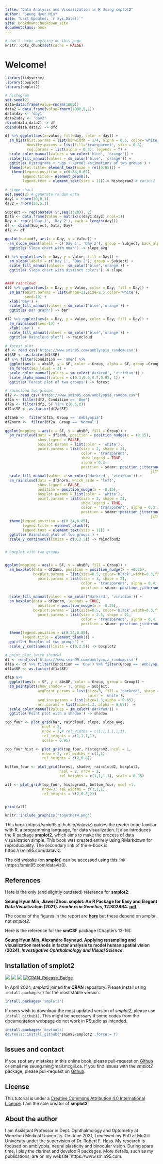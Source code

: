 ```yaml
--- 
title: "Data Analysis and Visualization in R Using smplot2"
author: "Seung Hyun Min"
date: "Last Updated: `r Sys.Date()`"
site: bookdown::bookdown_site
documentclass: book
---
```


```r
# don't cache anything on this page
knitr::opts_chunk$set(cache = FALSE)
```

# Welcome! {-#index}

```r
library(tidyverse)
library(cowplot)
library(smplot2)

# histogram
set.seed(2)
data=data.frame(value=rnorm(1000))
data2 = data.frame(value=rnorm(1000,5,1))
data$day <- 'day1'
data2$day <- 'day2'
rbind(data,data2) -> df
cbind(data,data2) -> dfc

df %>% ggplot(aes(x=value, fill=day, color = day)) +
  sm_hist(hist.params = list(binwidth = 1/4, alpha = 0.5, color='white'),
          density.params = list(fill='transparent', size = 0.8),
          rug.params = list(alpha = 0.8), legends = T) +
  scale_color_manual(values = sm_color('blue', 'orange')) +
  scale_fill_manual(values = sm_color('blue', 'orange')) +
  ggtitle('Histograms + rugs + kernel estimations of two groups') +
  theme(plot.title= element_text(size = rel(0.85))) +
   theme(legend.position = c(0.84,0.82),
        legend.title = element_blank(),
        legend.text = element_text(size = 11))-> histogram2 # ratio:2

# slope chart 
set.seed(2) # generate random data
day1 = rnorm(20,0,1)
day2 = rnorm(20,5,1)

Subject <- rep(paste0('S',seq(1:20)), 2)
Data <- data.frame(Value = matrix(c(day1,day2),ncol=1))
Day <- rep(c('Day 1', 'Day 2'), each = length(day1))
df <- cbind(Subject, Data, Day)
df2 <- df

ggplot(data=df, aes(x = Day, y = Value)) +
  sm_slope_mean(labels = c('Day 1', 'Day 2'), group = Subject, back_alpha = .3) +
  ggtitle('Slope chart with mean') -> slope_avg

df %>% ggplot(aes(x = Day, y = Value, fill = Day)) +
  sm_slope(labels = c('Day 1', 'Day 2'), group = Subject) +
  scale_fill_manual(values=  sm_color('blue','orange')) +
  ggtitle('Slope chart with distinct colors') -> slope


#### raincloud
df2 %>% ggplot(aes(x = Day, y = Value, color = Day, fill = Day)) +
  sm_bar(point.params = list(shape=21,size=2.5,color='white'),
         seed=10) +
  xlab('Day') +
  scale_fill_manual(values = sm_color('blue','orange')) +
  ggtitle('Bar graph') -> bar

df2 %>% ggplot(aes(x = Day, y = Value, color = Day, fill = Day)) +
  sm_raincloud(seed=10) +
  xlab('Day')  +
  scale_fill_manual(values = sm_color('blue','orange')) +
  ggtitle('Raincloud plot') -> raincloud

# forest plot
df <- read_csv('https://www.smin95.com/amblyopia_random.csv')
df$SF <- as.factor(df$SF)
df %>% filter(Condition == 'One') %>%
  ggplot(aes(x = absBP, y = SF, color = Group, alpha = SF, group =Group)) +
  sm_forest(sep_level = 3) +
  scale_color_manual(values = sm_color('darkred', 'viridian')) +
  scale_alpha_manual(values = c(0.3,0.5,0.7,0.85, 1)) +
  ggtitle('Forest plot of two groups') -> forest

# raincloud two groups
df2 <- read_csv('https://www.smin95.com/amblyopia_random.csv')
df2a <- filter(df2, Condition == 'One')  
df2a <- filter(df2, SF %in% c(0.5,8))
df2a$SF <- as.factor(df2a$SF)

df2amb <-  filter(df2a, Group == 'Amblyopia')
df2norm <-  filter(df2a, Group == 'Normal')

ggplot(mapping = aes(x = SF, y = absBP, fill = Group)) +
  sm_raincloud(data = df2amb, position = position_nudge(x = +0.15),
               show.legend = FALSE,
               boxplot.params = list(color = 'white'),
               point.params = list(size = 2, shape = 21,
                                   color = 'transparent', 
                                   show.legend = TRUE,
                                   alpha = 0.3,
                                   position = sdamr::position_jitternudge(nudge.x = 0.06, seed = 10,
                                                                   jitter.width = 0.06))) +
  scale_fill_manual(values = sm_color('darkred', 'viridian')) +
  sm_raincloud(data = df2norm, which_side = 'left',
               show.legend = FALSE,
               position = position_nudge(x = -0.15),
               boxplot.params = list(color = 'white'),
               point.params = list(size = 2, shape = 21,
                                   show.legend = TRUE,
                                   color = 'transparent', alpha = 0.3,
                                   position = sdamr::position_jitternudge(nudge.x = -0.06, seed = 10,
                                                                   jitter.width = 0.06))) +
  theme(legend.position = c(0.24,0.85),
        legend.title = element_blank(),
        legend.text = element_text(size = 11)) +
  ggtitle('Raincloud plot of two groups') +
  scale_y_continuous(limits = c(0,2.5)) -> raincloud2


# boxplot with two groups


ggplot(mapping = aes(x = SF, y = absBP, fill = Group)) +
  sm_boxplot(data = df2amb, position = position_nudge(x = +0.25),
             boxplot.params = list(size=0.5, color='black',width=0.3,fill = "gray95"),
               point.params = list(size = 3, shape = 21,
                                   color = 'transparent', alpha = 0.4,
                                   position = sdamr::position_jitternudge(nudge.x = 0.25, seed = 10,
                                                                          jitter.width = 0.08))) +
  scale_fill_manual(values = sm_color('darkred', 'viridian')) +
  sm_boxplot(data = df2norm, legends = TRUE,
               position = position_nudge(x = -0.25),
             boxplot.params = list(size=0.5, color='black',width=0.3,fill = "gray95"),
               point.params = list(size = 2.5, shape = 21,
                                   color = 'transparent', alpha = 0.4,
                                   position = sdamr::position_jitternudge(nudge.x = -0.25, seed = 10,
                                                                          jitter.width = 0.08))) +
  theme(legend.position = c(0.24,0.85),
        legend.title = element_blank()) +
  ggtitle('Boxplot of two groups') +
  scale_y_continuous(limits = c(0,2.5)) -> boxplot2

# point plot (with shadow)
df <- read_csv('https://www.smin95.com/amblyopia_random.csv')
df1a <- df %>% filter(Condition == 'One') %>% filter(Group == 'Amblyopia')
df1a$SF <- as.factor(df1a$SF)

df1a %>%
  ggplot(aes(x = SF, y = absBP, color = Group, group = Group)) +
  sm_pointplot(show_shadow = T, group = Subject,
               avgPoint.params = list(size=3, fill = 'darkred', shape = 21,
                                      color = 'white'),
               avgLine.params = list(size=1.3,alpha = 0.65),
               err.params = list(size=1.3, alpha = 0.65))  +
  scale_color_manual(values = sm_color('darkred')) +
  ggtitle('Point plot with a shadow') -> shadow

top_four <- plot_grid(bar, raincloud, slope, slope_avg,
                 ncol = 2,
                 nrow = 2,# rel_widths = c(1,1,1,1,1,1),
                 rel_heights = c(1,1,1,1),
                 scale = 0.95)

top_four_hist <- plot_grid(top_four, histogram2, ncol = 1, 
                 nrow = 2, rel_widths = c(1,1), 
                 rel_heights = c(2,0.8))

bottom_four <- plot_grid(forest, shadow, raincloud2, boxplot2,
                         ncol = 2, nrow = 2,
                         rel_heights = c(1,1,1,1), scale = 0.95)

all <- plot_grid(top_four, histogram2, bottom_four, ncol =1,
                 nrow=3, rel_widths = c(1,1,1),
                 rel_heights = c(2,0.8,2)) 


print(all)

```
```r
knitr::include_graphics("together4.png")
```

This book (https://smin95.github.io/dataviz) guides the reader to be familiar with R, a programming language, for data visualization. It also introduces the R package **smplot2**, which aims to make the process of data visualization simple. This book was created entirely using RMarkdown for reproducibility. The secondary link of the e-book is: https://smin95.com/dataviz. 

The old website (on **smplot**) can be accessed using this link (https://smin95.com/dataviz0).

## References {-}

Here is the only (and slightly outdated) reference for **smplot2**:

**Seung Hyun Min, Jiawei Zhou. smplot: An R Package for Easy and Elegant Data Visualization (2021). *Frontiers in Genetics*, 12:802894.** [**pdf**](https://www.smin95.com/pubs/smplot2021.pdf)

The codes of the figures in the report are [**here**](https://www.smin95.com/dataviz0/recreating-figures-from-front.-genetics-2021.html) but these depend on *smplot*, not *smplot2*. 

Here is the reference for the **smCSF** package (Chapters 13-16):

**Seung Hyun Min, Alexandre Reynaud. Applying resampling and visualization methods in factor analysis to model human spatial vision (2024). *Investigative Ophthalmology and Visual Science*.**

## Installation of smplot2 {-}
[![](http://cranlogs.r-pkg.org/badges/grand-total/smplot2?color=green)](https://cran.r-project.org/package=smplot2)
[![](https://cranlogs.r-pkg.org/badges/smplot2?color=green)](https://cran.r-project.org/package=smplot2) [![](https://img.shields.io/badge/devel%20version-0.2.2.3-black.svg)](https://github.com/smin95/smplot2) [![CRAN_Release_Badge](http://www.r-pkg.org/badges/version-ago/smplot2?color=green)](https://CRAN.R-project.org/package=smplot2) 

In April 2024, *smplot2* joined the **CRAN** repository. Please install using `install.packages()` for the most stable version.

```r
install.packages('smplot2')
```

If users wish to download the most updated version of *smplot2*, please use `install_github()`. This might be necessary if some codes from the documentation webpage do not work in RStudio as intended.

```r
install.packages('devtools)
devtools::install_github('smin95/smplot2',force = T)
```

## Issues and contact {-}
If you spot any mistakes in this online book, please pull-request on [Github](https://github.com/smin95/dataviz) or email me seung.min@mail.mcgill.ca. If you find issues with the *smplot2* package, please pull-request on [Github](https://github.com/smin95/smplot2).

## License {-}
This tutorial is under a [Creative Commons Attribution 4.0 International License](https://creativecommons.org/licenses/by/4.0/). I am the sole creator of **smplot2**.

## About the author {-}
I am Assistant Professor in Dept. Ophthalmology and Optometry at Wenzhou Medical University. On June 2021, I received my PhD at McGill University under the supervision of Dr. Robert F. Hess. My research is focused on amblyopia, neural plasticity and binocular vision. During spare time, I play the clarinet and develop R packages. More details, such as my publications, are on my website: https://www.smin95.com. 
